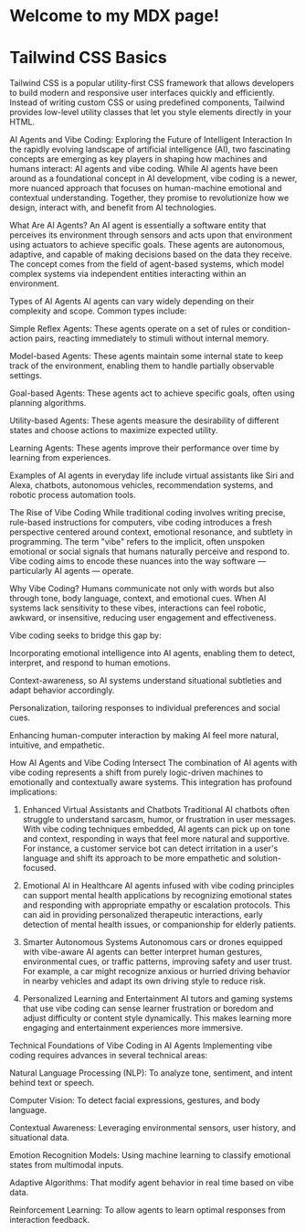 
 
# Welcome to my MDX page!
 
# Tailwind CSS Basics
Tailwind CSS is a popular utility-first CSS framework that allows developers to build modern and responsive user interfaces quickly and efficiently. Instead of writing custom CSS or using predefined components, Tailwind provides low-level utility classes that let you style elements directly in your HTML.

AI Agents and Vibe Coding: Exploring the Future of Intelligent Interaction
In the rapidly evolving landscape of artificial intelligence (AI), two fascinating concepts are emerging as key players in shaping how machines and humans interact: AI agents and vibe coding. While AI agents have been around as a foundational concept in AI development, vibe coding is a newer, more nuanced approach that focuses on human-machine emotional and contextual understanding. Together, they promise to revolutionize how we design, interact with, and benefit from AI technologies.

What Are AI Agents?
An AI agent is essentially a software entity that perceives its environment through sensors and acts upon that environment using actuators to achieve specific goals. These agents are autonomous, adaptive, and capable of making decisions based on the data they receive. The concept comes from the field of agent-based systems, which model complex systems via independent entities interacting within an environment.

Types of AI Agents
AI agents can vary widely depending on their complexity and scope. Common types include:

Simple Reflex Agents: These agents operate on a set of rules or condition-action pairs, reacting immediately to stimuli without internal memory.

Model-based Agents: These agents maintain some internal state to keep track of the environment, enabling them to handle partially observable settings.

Goal-based Agents: These agents act to achieve specific goals, often using planning algorithms.

Utility-based Agents: These agents measure the desirability of different states and choose actions to maximize expected utility.

Learning Agents: These agents improve their performance over time by learning from experiences.

Examples of AI agents in everyday life include virtual assistants like Siri and Alexa, chatbots, autonomous vehicles, recommendation systems, and robotic process automation tools.

The Rise of Vibe Coding
While traditional coding involves writing precise, rule-based instructions for computers, vibe coding introduces a fresh perspective centered around context, emotional resonance, and subtlety in programming. The term "vibe" refers to the implicit, often unspoken emotional or social signals that humans naturally perceive and respond to. Vibe coding aims to encode these nuances into the way software — particularly AI agents — operate.

Why Vibe Coding?
Humans communicate not only with words but also through tone, body language, context, and emotional cues. When AI systems lack sensitivity to these vibes, interactions can feel robotic, awkward, or insensitive, reducing user engagement and effectiveness.

Vibe coding seeks to bridge this gap by:

Incorporating emotional intelligence into AI agents, enabling them to detect, interpret, and respond to human emotions.

Context-awareness, so AI systems understand situational subtleties and adapt behavior accordingly.

Personalization, tailoring responses to individual preferences and social cues.

Enhancing human-computer interaction by making AI feel more natural, intuitive, and empathetic.

How AI Agents and Vibe Coding Intersect
The combination of AI agents with vibe coding represents a shift from purely logic-driven machines to emotionally and contextually aware systems. This integration has profound implications:

1. Enhanced Virtual Assistants and Chatbots
Traditional AI chatbots often struggle to understand sarcasm, humor, or frustration in user messages. With vibe coding techniques embedded, AI agents can pick up on tone and context, responding in ways that feel more natural and supportive. For instance, a customer service bot can detect irritation in a user's language and shift its approach to be more empathetic and solution-focused.

2. Emotional AI in Healthcare
AI agents infused with vibe coding principles can support mental health applications by recognizing emotional states and responding with appropriate empathy or escalation protocols. This can aid in providing personalized therapeutic interactions, early detection of mental health issues, or companionship for elderly patients.

3. Smarter Autonomous Systems
Autonomous cars or drones equipped with vibe-aware AI agents can better interpret human gestures, environmental cues, or traffic patterns, improving safety and user trust. For example, a car might recognize anxious or hurried driving behavior in nearby vehicles and adapt its own driving style to reduce risk.

4. Personalized Learning and Entertainment
AI tutors and gaming systems that use vibe coding can sense learner frustration or boredom and adjust difficulty or content style dynamically. This makes learning more engaging and entertainment experiences more immersive.

Technical Foundations of Vibe Coding in AI Agents
Implementing vibe coding requires advances in several technical areas:

Natural Language Processing (NLP): To analyze tone, sentiment, and intent behind text or speech.

Computer Vision: To detect facial expressions, gestures, and body language.

Contextual Awareness: Leveraging environmental sensors, user history, and situational data.

Emotion Recognition Models: Using machine learning to classify emotional states from multimodal inputs.

Adaptive Algorithms: That modify agent behavior in real time based on vibe data.

Reinforcement Learning: To allow agents to learn optimal responses from interaction feedback.

